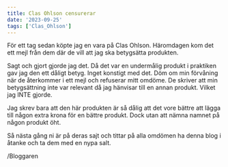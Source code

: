```yaml
---
title: Clas Ohlson censurerar
date: '2023-09-25'
tags: ['Clas_Ohlson']
---
```


För ett tag sedan köpte jag en vara på Clas Ohlson. Häromdagen kom det ett mejl från dem där de vill att jag ska betygsätta produkten.

Sagt och gjort gjorde jag det. Då det var en undermålig produkt i praktiken gav jag den ett dåligt betyg. Inget konstigt med det. Döm om min förvåning när de återkommer i ett mejl och refuserar mitt omdöme. De skriver att min betygsättning inte var relevant då jag hänvisar till en annan produkt. Vilket jag INTE gjorde.

Jag skrev bara att den här produkten är så dålig att det vore bättre att lägga till någon extra krona för en bättre produkt. Dock utan att nämna namnet på någon produkt öht.

Så nästa gång ni är på deras sajt och tittar på alla omdömen ha denna blog i åtanke och ta dem med en nypa salt.

/Bloggaren
